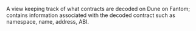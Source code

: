 A view keeping track of what contracts are decoded on Dune on Fantom; contains information associated with the decoded contract such as namespace, name, address, ABI.